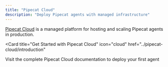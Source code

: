```yaml
---
title: "Pipecat Cloud"
description: "Deploy Pipecat agents with managed infrastructure"
---
```


[Pipecat Cloud](https://pipecat.daily.co) is a managed platform for hosting and scaling Pipecat agents in production.

<Card
  title="Get Started with Pipecat Cloud"
  icon="cloud"
  href="../pipecat-cloud/introduction"
>
  Visit the complete Pipecat Cloud documentation to deploy your first agent
</Card>

